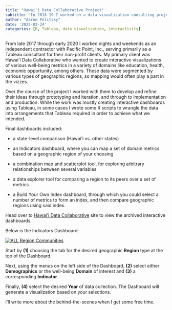 ```yaml
---
title: "Hawai'i Data Collaborative Project"
subtitle: "In 2018-19 I worked on a data visualization consulting project with Hawai'i Data Collaborative, to design and implement interactive dashboard visualizations of Well Being metrics."
author: "Aaron Politsky"
date: '2025-03-24'
categories: [R, Tableau, data visualization, interactivity]
---
```


From late 2017 through early 2020 I worked nights and weekends as an independent contractor with Pacific Point, Inc., serving primarily as a Tableau consultant for their non-profit clients. My primary client was Hawai'i Data Collaborative who wanted to create interactive visualizations of various well-being metrics in a variety of domains like education, health, economic opportunity, among others. These data were segmented by various types of geographic regions, so mapping would often play a part in the vizzes.

Over the course of the project I worked with them to develop and refine their ideas through prototyping and iteration, and through to implementation and production. While the work was mostly creating interactive dashboards using Tableau, in some cases I wrote some R scripts to wrangle the data into arrangements that Tableau required in order to achieve what we intended.

Final dashboards included:

-   a state-level comparison (Hawai'i vs. other states)

-   an Indicators dashboard, where you can map a set of domain metrics based on a geographic region of your choosing

-   a combination map and scatterplot tool, for exploring arbitrary relationships between several variables

-   a data explorer tool for comparing a region to its peers over a set of metrics

-   a Build Your Own Index dashboard, through which you could select a number of metrics to form an index, and then compare geographic regions using said index.

Head over to [Hawai'i Data Collaborative](https://www.hawaiidata.org/viz-tools) site to view the archived interactive dashboards.

Below is the Indicators Dashboard:

```{=html}
<div class='tableauPlaceholder' id='viz1742867190184' style='position: relative'><noscript><a href='https:&#47;&#47;www.hawaiidata.org&#47;'><img alt='ALL Region Communities ' src='https:&#47;&#47;public.tableau.com&#47;static&#47;images&#47;Q8&#47;Q8DJKQ3G8&#47;1_rss.png' style='border: none' /></a></noscript><object class='tableauViz'  style='display:none;'><param name='host_url' value='https%3A%2F%2Fpublic.tableau.com%2F' /> <param name='embed_code_version' value='3' /> <param name='path' value='shared&#47;Q8DJKQ3G8' /> <param name='toolbar' value='no' /><param name='static_image' value='https:&#47;&#47;public.tableau.com&#47;static&#47;images&#47;Q8&#47;Q8DJKQ3G8&#47;1.png' /> <param name='animate_transition' value='yes' /><param name='display_static_image' value='yes' /><param name='display_spinner' value='yes' /><param name='display_overlay' value='yes' /><param name='display_count' value='yes' /><param name='tabs' value='no' /><param name='language' value='en' /><param name='filter' value='publish=yes' /></object></div>                <script type='text/javascript'>                    var divElement = document.getElementById('viz1742867190184');                    var vizElement = divElement.getElementsByTagName('object')[0];                    if ( divElement.offsetWidth > 800 ) { vizElement.style.width='100%';vizElement.style.height='700px';} else if ( divElement.offsetWidth > 500 ) { vizElement.style.width='100%';vizElement.style.height='700px';} else { vizElement.style.width='100%';vizElement.style.height='170px';}                     var scriptElement = document.createElement('script');                    scriptElement.src = 'https://public.tableau.com/javascripts/api/viz_v1.js';                    vizElement.parentNode.insertBefore(scriptElement, vizElement);                </script>
```

Start by **(1)** choosing the tab for the desired geographic **Region** type at the top of the Dashboard.

Next, using the menus on the left side of the Dashboard, **(2)** select either **Demographics** or the well-being **Domain** of interest and **(3)** a corresponding **Indicator**.

Finally, **(4)** select the desired **Year** of data collection. The Dashboard will generate a visualization based on your selections.

I'll write more about the behind-the-scenes when I get some free time.
